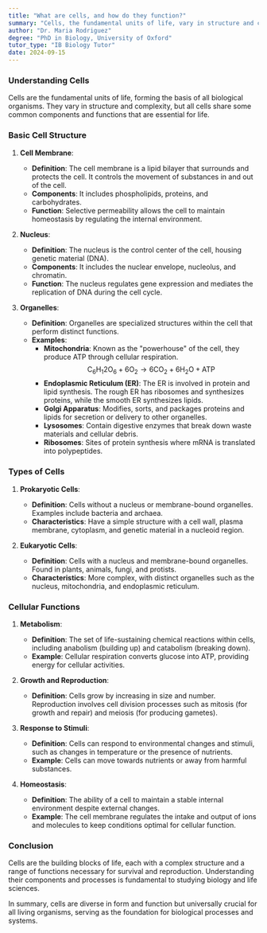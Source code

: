 ```yaml
---
title: "What are cells, and how do they function?"
summary: "Cells, the fundamental units of life, vary in structure and complexity. They encompass components like the cell membrane, nucleus, and organelles. Cells perform vital functions, serving as the basis of biology."
author: "Dr. Maria Rodriguez"
degree: "PhD in Biology, University of Oxford"
tutor_type: "IB Biology Tutor"
date: 2024-09-15
---
```


### Understanding Cells

Cells are the fundamental units of life, forming the basis of all biological organisms. They vary in structure and complexity, but all cells share some common components and functions that are essential for life.

### Basic Cell Structure

1. **Cell Membrane**:
   - **Definition**: The cell membrane is a lipid bilayer that surrounds and protects the cell. It controls the movement of substances in and out of the cell.
   - **Components**: It includes phospholipids, proteins, and carbohydrates.
   - **Function**: Selective permeability allows the cell to maintain homeostasis by regulating the internal environment.

2. **Nucleus**:
   - **Definition**: The nucleus is the control center of the cell, housing genetic material (DNA).
   - **Components**: It includes the nuclear envelope, nucleolus, and chromatin.
   - **Function**: The nucleus regulates gene expression and mediates the replication of DNA during the cell cycle.

3. **Organelles**:
   - **Definition**: Organelles are specialized structures within the cell that perform distinct functions.
   - **Examples**:
     - **Mitochondria**: Known as the "powerhouse" of the cell, they produce ATP through cellular respiration.
       $$
       \text{C}_6\text{H}_1\text{2}\text{O}_6 + 6\text{O}_2 \rightarrow 6\text{CO}_2 + 6\text{H}_2\text{O} + \text{ATP}
       $$
     - **Endoplasmic Reticulum (ER)**: The ER is involved in protein and lipid synthesis. The rough ER has ribosomes and synthesizes proteins, while the smooth ER synthesizes lipids.
     - **Golgi Apparatus**: Modifies, sorts, and packages proteins and lipids for secretion or delivery to other organelles.
     - **Lysosomes**: Contain digestive enzymes that break down waste materials and cellular debris.
     - **Ribosomes**: Sites of protein synthesis where mRNA is translated into polypeptides.

### Types of Cells

1. **Prokaryotic Cells**:
   - **Definition**: Cells without a nucleus or membrane-bound organelles. Examples include bacteria and archaea.
   - **Characteristics**: Have a simple structure with a cell wall, plasma membrane, cytoplasm, and genetic material in a nucleoid region.

2. **Eukaryotic Cells**:
   - **Definition**: Cells with a nucleus and membrane-bound organelles. Found in plants, animals, fungi, and protists.
   - **Characteristics**: More complex, with distinct organelles such as the nucleus, mitochondria, and endoplasmic reticulum.

### Cellular Functions

1. **Metabolism**:
   - **Definition**: The set of life-sustaining chemical reactions within cells, including anabolism (building up) and catabolism (breaking down).
   - **Example**: Cellular respiration converts glucose into ATP, providing energy for cellular activities.

2. **Growth and Reproduction**:
   - **Definition**: Cells grow by increasing in size and number. Reproduction involves cell division processes such as mitosis (for growth and repair) and meiosis (for producing gametes).

3. **Response to Stimuli**:
   - **Definition**: Cells can respond to environmental changes and stimuli, such as changes in temperature or the presence of nutrients.
   - **Example**: Cells can move towards nutrients or away from harmful substances.

4. **Homeostasis**:
   - **Definition**: The ability of a cell to maintain a stable internal environment despite external changes.
   - **Example**: The cell membrane regulates the intake and output of ions and molecules to keep conditions optimal for cellular function.

### Conclusion

Cells are the building blocks of life, each with a complex structure and a range of functions necessary for survival and reproduction. Understanding their components and processes is fundamental to studying biology and life sciences.

In summary, cells are diverse in form and function but universally crucial for all living organisms, serving as the foundation for biological processes and systems.
